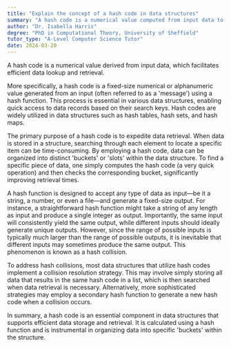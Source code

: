 ```yaml
---
title: "Explain the concept of a hash code in data structures"
summary: "A hash code is a numerical value computed from input data to enable efficient data lookup and retrieval."
author: "Dr. Isabella Harris"
degree: "PhD in Computational Theory, University of Sheffield"
tutor_type: "A-Level Computer Science Tutor"
date: 2024-03-20
---
```


A hash code is a numerical value derived from input data, which facilitates efficient data lookup and retrieval.

More specifically, a hash code is a fixed-size numerical or alphanumeric value generated from an input (often referred to as a 'message') using a hash function. This process is essential in various data structures, enabling quick access to data records based on their search keys. Hash codes are widely utilized in data structures such as hash tables, hash sets, and hash maps.

The primary purpose of a hash code is to expedite data retrieval. When data is stored in a structure, searching through each element to locate a specific item can be time-consuming. By employing a hash code, data can be organized into distinct 'buckets' or 'slots' within the data structure. To find a specific piece of data, one simply computes the hash code (a very quick operation) and then checks the corresponding bucket, significantly improving retrieval times.

A hash function is designed to accept any type of data as input—be it a string, a number, or even a file—and generate a fixed-size output. For instance, a straightforward hash function might take a string of any length as input and produce a single integer as output. Importantly, the same input will consistently yield the same output, while different inputs should ideally generate unique outputs. However, since the range of possible inputs is typically much larger than the range of possible outputs, it is inevitable that different inputs may sometimes produce the same output. This phenomenon is known as a hash collision.

To address hash collisions, most data structures that utilize hash codes implement a collision resolution strategy. This may involve simply storing all data that results in the same hash code in a list, which is then searched when data retrieval is necessary. Alternatively, more sophisticated strategies may employ a secondary hash function to generate a new hash code when a collision occurs.

In summary, a hash code is an essential component in data structures that supports efficient data storage and retrieval. It is calculated using a hash function and is instrumental in organizing data into specific 'buckets' within the structure.
    